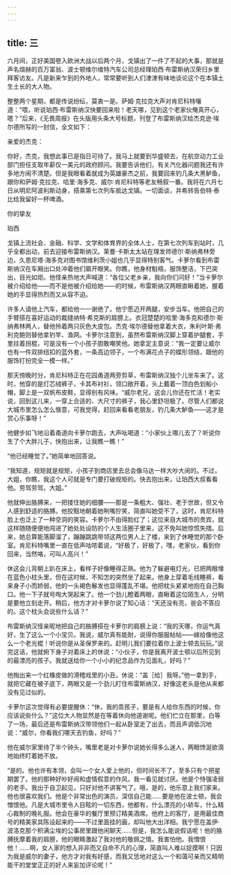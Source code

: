 ```yaml
---
---
---
```

title: 三
---




六月间，正好美国卷入欧洲大战以后两个月，戈镇出了一件了不起的大事，那就是声名煊赫的百万富翁、波士顿维尔维特汽车公司总经理珀西·布雷斯纳汉荣归乡里拜客访友。凡是新来乍到的外地人，常常要听到人们津津有味地谈论这个在本镇土生土长的大人物。

整整两个星期，都是传说纷纭，莫衷一是。萨姆·克拉克大声对肯尼科特嚷道：“喂，听说珀西·布雷斯纳汉快要回来啦！老天哪，见到这个老家伙俺真开心，嗯？”后来，《无畏周报》在头版用头条大号标题，刊登了布雷斯纳汉给杰克逊·埃尔德所写的一封信，全文如下：

亲爱的杰克：

你好，杰克，我想此事已是指日可待了。我马上就要到华盛顿去，在航空动力工业部门担任支取年薪仅一美元的政府顾问。我要告诉他们，有关汽化器问题我还有许多地方闹不清楚。但是我眼看着就成为英雄豪杰之前，我要回来钓几条大黑鲈鱼，跟你和萨姆·克拉克、哈里·海多克、威尔·肯尼科特等老友畅叙一番。我将在六月七日从明尼阿波利斯动身，搭乘第七次列车抵达戈镇。一切面谈，并希转告伯特·泰比给我留好一杯啤酒。

你的挚友

珀西

戈镇上流社会、金融、科学、文学和体育界的全体人士，在第七次列车到站时，几乎全都出动，前去迎接布雷斯纳汉。莱曼·卡斯太太站在理发师德尔·斯纳弗林旁边，久恩尼塔·海多克对图书馆维利茨小姐也几乎显得特别客气。卡萝尔看到布雷斯纳汉在车厢出口处冲着他们眉开眼笑。你瞧，他身材魁梧，服饰整洁，下巴突出，目光如炬。他怪亲热地大声喊道：“各位父老乡亲，我向你们问好！”当卡萝尔被介绍给他——而不是他被介绍给她——的时候，布雷斯纳汉两眼直瞅着她，握着她的手显得热烈而又从容不迫。

许多人请他上汽车，都给他一一谢绝了。他宁愿迈开两腿，安步当车。他把自己的手臂搭在喜好运动的裁缝纳特·希克斯的肩膀上。衣冠楚楚的哈里·海多克和德尔·斯纳弗林两人，替他拎着两只灰色大皮包。杰克·埃尔德替他拿着大衣，朱利叶斯·弗利克鲍则替他拿钓竿、渔网。卡萝尔注意到，虽然布雷斯纳汉脚上穿着护腿套，手里拄着拐棍，可是没有一个小孩子胆敢嘲笑他。她拿定主意说：“我一定要让威尔也有一件双排纽扣的蓝外套，一条高边领子，一个布满花点子的蝶形领结，跟他的服饰打扮完全一模一样。”

那天傍晚时分，肯尼科特正在花园甬道两旁剪草，布雷斯纳汉独个儿坐车来了。这时，他穿的是灯芯绒裤子，卡其布衬衫，领口敞开着，头上戴着一顶白色划船小帽，脚上是一双帆布皮鞋，显得别有风味。“威尔老兄，这会儿你还在忙活！老实说，回到这儿来，一穿上合适的、大尺寸的裤子，我心里舒坦极了。尽管人们都说大城市里怎么怎么惬意，可我觉得，赶回来看看老朋友，钓几条大鲈鱼——这才是赏心乐事呀！”

他健步如飞地沿着甬道向卡萝尔跑去，大声吆喝道：“小家伙上哪儿去了？听说你生了个大胖儿子，快抱出来，让我瞧一瞧！”

“他已经睡觉了。”她简单地回答说。

“我知道，规矩就是规矩，小孩子到商店里去总会像马达一样大吵大闹的。不过，大姐，你瞧，我这个人可就是专门要打破规矩的。快去抱出来，让珀西大叔看看他。劳驾劳驾，大姐。”

他就伸出胳膊来，一把搂住她的细腰——那是一条粗大、强壮、老于世故，但又令人感到舒适的胳膊。他狡黠地朝着她咧嘴狞笑，简直叫她受不了，这时，肯尼科特脸上也泛上了一种空洞的笑容。卡萝尔不由得脸红了；这位来自大城市的贵宾，就这样随随便便地闯进了她处处设防的个人生活圈子里来，这不免叫她惊慌失措。后来，她总算能落脚溜了，蹦蹦跳跳带领这两位男人上了楼，来到了休睡觉的那个卧室。肯尼科特嘴里一直在低声咕哝着说，“好极了，好极了，嘿，老家伙，看到你回来，当然咯，可叫人高兴！”

休这会儿背朝上趴在床上，看样子好像睡得正熟。他为了躲避电灯光，已把两眼埋在蓝色小枕头里，但在这时候，不知怎的突然坐了起来。他身上穿着毛线睡裤，看来身子小而娇弱，他的一头褐色鬈发也显得蓬乱不堪。他把枕头紧紧地抱在自己胸口。他一下子就号啕大哭起来了。他一个劲儿瞪着两眼，直瞅着这位陌生人，分明是要他立刻走开。稍后，他方才对卡萝尔说了知心话：“天还没有亮，爸会不答应的。这个枕头会说些什么话？”

布雷斯纳汉怪亲昵地把自己的胳膊搭在卡萝尔的肩膀上说：“我的天哪，你运气真好，生了这么一个小宝贝。我说，威尔真有能耐，说得你服服帖帖——嫁给像他这么一个老光棍！听说你是从圣保罗来的。赶明儿我们要拉着你上波士顿去玩玩。”说完这话，他就俯下身子对着床上的休说：“小伙子，你是我离开波士顿以后所见到的最漂亮的孩子。我就送给你一个小小的纪念品作为见面礼，好吗？”

他掏出来一个红橡皮做的滑稽戏里的小丑。休说：“盖［给］我呀。”他一拿到手，就把它藏在被子底下，两眼又是一个劲儿盯住布雷斯纳汉，好像这老头是他从来都没有见过似的。

卡萝尔这次觉得有必要提醒休：“休，我的乖孩子，要是有人给你东西的时候，你应该说些什么？”这位大人物显然是在等着休向他道谢呢。他们伫立在那里，白等了一场，最后还是布雷斯纳汉带领他们一起从卧室走了出去，而且声调低沉地说：“威尔，你看我们哪天去钓鱼，好吗？”

他在威尔家里待了半个钟头，嘴里老是对卡萝尔说她长得多么迷人，两眼馋涎欲滴地始终盯着她不放。

“是的。他也许有本领，会叫一个女人爱上他的，但时间长不了，至多只有个把星期罢了。他的那种好吵好闹和虚情假意的作风，我一看见就讨厌。他是个恃强凌弱的老手。我出于自卫起见，只好对他不讲客气了。哦，是的，他乐意上我们家来。他也很喜欢我们。他是个非常出色的演员，深信自己能……要是他在波士顿，我会憎恨他。凡是大城市里令人目眩的一切东西，他都有，什么漂亮的小轿车，什么精心裁制的晚礼服。他会在豪华的餐厅里预订精美酒席。他府上的客厅，是用最佳商号的精美家具陈设起来的——不过里面挂的画，却叫他大出洋相。我宁愿在盖伊·波洛克那个积满尘埃的公事房里跟他闲聊天……但是，我怎么能说假话呢！他的胳膊抚摩着我的肩膀，他的眼睛激起了我对他的敬佩之情。我害怕他。我憎恨他！……啊，女人家的想入非非而又自命不凡的心理，简直叫人难以捉摸啊！只因为我是威尔的妻子，他方才对我有好感，而我又恁地对这么一个和蔼可亲而又精明能干的堂堂正正的好人来妄加评论呢！”